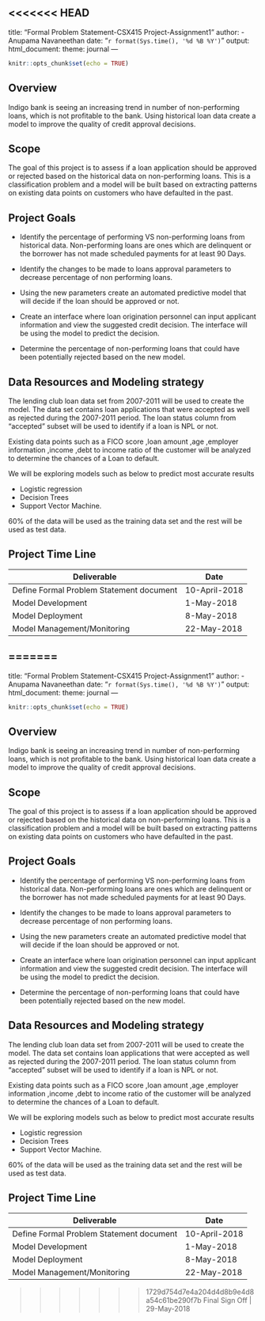 <<<<<<< HEAD
---
title: "Formal Problem Statement-CSX415 Project-Assignment1"
author:
- Anupama Navaneethan
date: "`r format(Sys.time(), '%d %B %Y')`"
output: 
  html_document: 
    theme: journal
---

```r
knitr::opts_chunk$set(echo = TRUE)

```


## Overview 

Indigo bank is seeing an increasing trend in number of non-performing loans, which is not profitable to the bank. Using historical loan data create a model to improve the quality of credit approval decisions.

## Scope

The goal of this project is to assess if a loan application should be approved or rejected based on the historical data on non-performing loans. This is a classification problem and a model will be built based on extracting patterns on existing data points on customers who have defaulted in the past.

## Project Goals

* Identify the percentage of performing VS non-performing loans from historical data. Non-performing loans are ones which are delinquent or the borrower has not made scheduled payments for at least 90 Days.

* Identify the changes to be made to loans approval parameters to decrease percentage of non performing loans.

* Using the new parameters create an automated predictive model that will decide if the loan should be approved or not.

* Create an interface where loan origination personnel can input applicant information and view the suggested credit decision. The interface will be using the model to predict the decision.

* Determine the percentage of non-performing loans that could have been potentially rejected based on the new model. 

## Data Resources and Modeling strategy

The lending club loan data set from 2007-2011 will be used to create the model. The data set contains loan applications that were accepted as well as rejected during the 2007-2011 period. The loan status column from “accepted” subset will be used to identify if a loan is NPL or not. 

Existing data points such as a FICO score ,loan amount ,age ,employer information ,income ,debt to income ratio of the customer will be analyzed to determine the chances of a Loan to default.

We will be exploring models such as below to predict most accurate results

* Logistic regression
* Decision Trees
* Support Vector Machine.

60% of the data will be used as the training data set and the rest will be used as test data.

## Project Time Line
Deliverable | Date
------------- | -------------
Define Formal Problem Statement document | 10-April-2018
Model Development  | 1-May-2018
Model Deployment   | 8-May-2018
Model Management/Monitoring | 22-May-2018
=======
---
title: "Formal Problem Statement-CSX415 Project-Assignment1"
author:
- Anupama Navaneethan
date: "`r format(Sys.time(), '%d %B %Y')`"
output: 
  html_document: 
    theme: journal
---

```r
knitr::opts_chunk$set(echo = TRUE)

```


## Overview 

Indigo bank is seeing an increasing trend in number of non-performing loans, which is not profitable to the bank. Using historical loan data create a model to improve the quality of credit approval decisions.

## Scope

The goal of this project is to assess if a loan application should be approved or rejected based on the historical data on non-performing loans. This is a classification problem and a model will be built based on extracting patterns on existing data points on customers who have defaulted in the past.

## Project Goals

* Identify the percentage of performing VS non-performing loans from historical data. Non-performing loans are ones which are delinquent or the borrower has not made scheduled payments for at least 90 Days.

* Identify the changes to be made to loans approval parameters to decrease percentage of non performing loans.

* Using the new parameters create an automated predictive model that will decide if the loan should be approved or not.

* Create an interface where loan origination personnel can input applicant information and view the suggested credit decision. The interface will be using the model to predict the decision.

* Determine the percentage of non-performing loans that could have been potentially rejected based on the new model. 

## Data Resources and Modeling strategy

The lending club loan data set from 2007-2011 will be used to create the model. The data set contains loan applications that were accepted as well as rejected during the 2007-2011 period. The loan status column from “accepted” subset will be used to identify if a loan is NPL or not. 

Existing data points such as a FICO score ,loan amount ,age ,employer information ,income ,debt to income ratio of the customer will be analyzed to determine the chances of a Loan to default.

We will be exploring models such as below to predict most accurate results

* Logistic regression
* Decision Trees
* Support Vector Machine.

60% of the data will be used as the training data set and the rest will be used as test data.

## Project Time Line
Deliverable | Date
------------- | -------------
Define Formal Problem Statement document | 10-April-2018
Model Development  | 1-May-2018
Model Deployment   | 8-May-2018
Model Management/Monitoring | 22-May-2018
>>>>>>> 1729d754d7e4a204d4d8b9e4d8a54c61be290f7b
Final Sign Off | 29-May-2018
